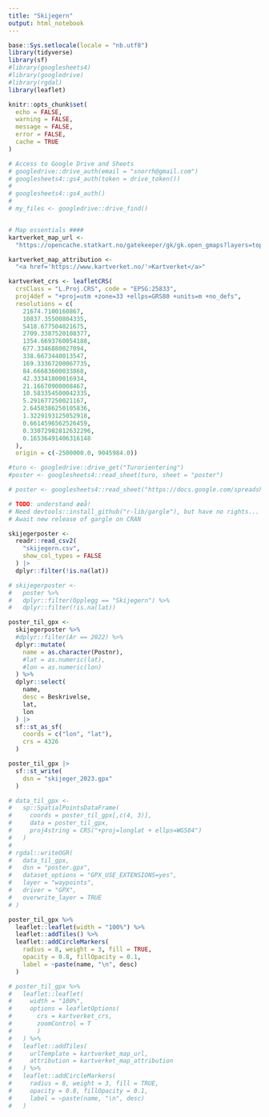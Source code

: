 ```yaml
---
title: "Skijegern"
output: html_notebook
---
```


```r
base::Sys.setlocale(locale = "nb.utf8")
library(tidyverse)
library(sf)
#library(googlesheets4)
#library(googledrive)
#library(rgdal)
library(leaflet)

knitr::opts_chunk$set(
  echo = FALSE,
  warning = FALSE,
  message = FALSE,
  error = FALSE,
  cache = TRUE
)

# Access to Google Drive and Sheets
# googledrive::drive_auth(email = "snorrh@gmail.com")
# googlesheets4::gs4_auth(token = drive_token())
# 
# googlesheets4::gs4_auth()
# 
# my_files <- googledrive::drive_find()


# Map essentials ####
kartverket_map_url <-
  "https://opencache.statkart.no/gatekeeper/gk/gk.open_gmaps?layers=topo4&zoom={z}&x={x}&y={y}"

kartverket_map_attribution <-
  "<a href='https://www.kartverket.no/'>Kartverket</a>"

kartverket_crs <- leafletCRS(
  crsClass = "L.Proj.CRS", code = "EPSG:25833",
  proj4def = "+proj=utm +zone=33 +ellps=GRS80 +units=m +no_defs",
  resolutions = c(
    21674.7100160867,
    10837.35500804335,
    5418.677504021675,
    2709.3387520108377,
    1354.6693760054188,
    677.3346880027094,
    338.6673440013547,
    169.33367200067735,
    84.66683600033868,
    42.33341800016934,
    21.16670900008467,
    10.583354500042335,
    5.291677250021167,
    2.6458386250105836,
    1.3229193125052918,
    0.6614596562526459,
    0.33072982812632296,
    0.16536491406316148
  ),
  origin = c(-2500000.0, 9045984.0))
```

```r
#turo <- googledrive::drive_get("Turorientering")
#poster <- googlesheets4::read_sheet(turo, sheet = "poster") 

# poster <- googlesheets4::read_sheet("https://docs.google.com/spreadsheets/d/1d6CEo0omjhowD-Dp2AQ_HsuaF6IA-QmKmmBCjUAcum0/edit#gid=0")

# TODO: understand æøå!
# Need devtools::install_github("r-lib/gargle"), but have no rights...
# Await new release of gargle on CRAN

skijegerposter <- 
  readr::read_csv2(
    "skijegern.csv",
    show_col_types = FALSE
  ) |> 
  dplyr::filter(!is.na(lat))

# skijegerposter <- 
#   poster %>% 
#   dplyr::filter(Opplegg == "Skijegern") %>% 
#   dplyr::filter(!is.na(lat))
```

```r
poster_til_gpx <- 
  skijegerposter %>% 
  #dplyr::filter(Ar == 2022) %>% 
  dplyr::mutate(
    name = as.character(Postnr),
    #lat = as.numeric(lat),
    #lon = as.numeric(lon)
  ) %>% 
  dplyr::select(
    name, 
    desc = Beskrivelse, 
    lat, 
    lon
  ) |> 
  sf::st_as_sf(
    coords = c("lon", "lat"),
    crs = 4326
  )

poster_til_gpx |> 
  sf::st_write(
    dsn = "skijeger_2023.gpx"
  )

# data_til_gpx <- 
#   sp::SpatialPointsDataFrame(
#     coords = poster_til_gpx[,c(4, 3)],
#     data = poster_til_gpx,
#     proj4string = CRS("+proj=longlat + ellps=WGS84")
#   )
# 
# rgdal::writeOGR(
#   data_til_gpx, 
#   dsn = "poster.gpx",
#   dataset_options = "GPX_USE_EXTENSIONS=yes",
#   layer = "waypoints",
#   driver = "GPX",
#   overwrite_layer = TRUE
# )
```


```r
poster_til_gpx %>% 
  leaflet::leaflet(width = "100%") %>% 
  leaflet::addTiles() %>% 
  leaflet::addCircleMarkers(
    radius = 8, weight = 3, fill = TRUE, 
    opacity = 0.8, fillOpacity = 0.1,
    label = ~paste(name, "\n", desc)
  )
```


```r
# poster_til_gpx %>% 
#   leaflet::leaflet(
#     width = "100%",
#     options = leafletOptions(
#       crs = kartverket_crs,
#       zoomControl = T
#       )
#   ) %>% 
#   leaflet::addTiles(
#     urlTemplate = kartverket_map_url,
#     attribution = kartverket_map_attribution
#   ) %>% 
#   leaflet::addCircleMarkers(
#     radius = 8, weight = 3, fill = TRUE, 
#     opacity = 0.8, fillOpacity = 0.1,
#     label = ~paste(name, "\n", desc)
#   )
```



